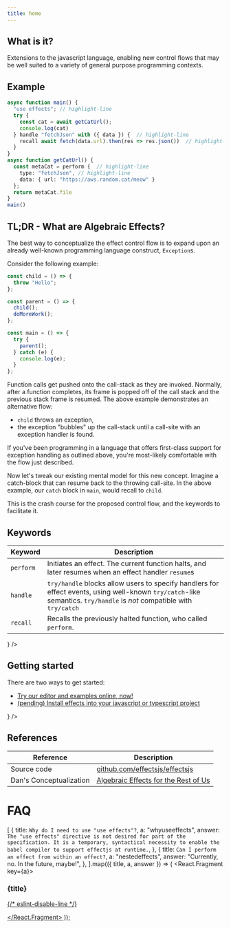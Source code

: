 ```yaml
---
title: home
---
```



## What is it?

Extensions to the javascript language, enabling new control flows that
may be well suited to a variety of general purpose programming contexts.

## Example

```ts
async function main() {
  "use effects"; // highlight-line
  try {
    const cat = await getCatUrl();
    console.log(cat)
  } handle "fetchJson" with ({ data }) {  // highlight-line
    recall await fetch(data.url).then(res => res.json())  // highlight-line
  }
}
async function getCatUrl() {
  const metaCat = perform {  // highlight-line
    type: "fetchJson", // highlight-line
    data: { url: "https://aws.random.cat/meow" }
  };
  return metaCat.file
}
main()
```

## TL;DR - What are Algebraic Effects?

The best way to conceptualize the effect control flow is to expand upon an already well-known programming language construct, `Exception`s.

Consider the following example:

```javascript
const child = () => {
  throw "Hello";
};

const parent = () => {
  child();
  doMoreWork();
};

const main = () => {
  try {
    parent();
  } catch (e) {
    console.log(e);
  }
};
```

Function calls get pushed onto the call-stack as they are invoked.
Normally, after a function completes, its frame is popped off of the call stack
and the previous stack frame is resumed. The above example demonstrates an
alternative flow:

- `child` throws an exception,
- the exception "bubbles" up the call-stack until a call-site with an exception handler is found.

If you've been programming in a language that offers first-class support for exception handling as outlined above, you're most-likely
comfortable with the flow just described.

Now let's tweak our existing mental model for this new concept. Imagine a catch-block that can resume back to the throwing call-site.
In the above example, our `catch` block in `main`, would recall to `child`.

This is the crash course for the proposed control flow, and the keywords to facilitate it.

## Keywords

| Keyword   | Description                                                                                                                                                           |
| --------- | --------------------------------------------------------------------------------------------------------------------------------------------------------------------- |
| `perform` | Initiates an effect. The current function halts, and later resumes when an effect handler `resume`s                                                                   |
| `handle`  | `try/handle` blocks allow users to specify handlers for effect events, using well-known `try/catch`-like semantics. `try/handle` is _not_ compatible with `try/catch` |
| `recall`  | Recalls the previously halted function, who called `perform`.                                                                                                         |

<div className="node funsies" children={<Logo />} />

## Getting started

There are two ways to get started:

- [Try our editor and examples online, now!](./examples)
- [(pending) Install effects into your javascript or typescript project](./installation)

<div className="node funsies" children={<Logo />} />

## References

| Reference               | Description                                                                                          |
| ----------------------- | ---------------------------------------------------------------------------------------------------- |
| Source code             | [github.com/effectsjs/effectsjs](https://github.com/effectsjs/effectsjs)                             |
| Dan's Conceptualization | [Algebraic Effects for the Rest of Us](https://overreacted.io/algebraic-effects-for-the-rest-of-us/) |

# FAQ

  [
    {
      title: `Why do I need to use "use effects"?`,
      a: "whyuseeffects",
      answer: `The "use effects" directive is not desired for part of the specification. It is a temporary, syntactical necessity to enable the babel compiler to support effectjs at runtime.`,
    },
    {
      title: `Can I perform an effect from within an effect?`,
      a: "nestedeffects",
      answer: "Currently, no.  In the future, maybe!",
    },
  ].map(({ title, a, answer }) => (
    <React.Fragment key={a}>
      <h3>{title}</h3>
      <a name={a} href={a} /> {/* eslint-disable-line */}
      <p children={answer} />
    </React.Fragment>
  ));

<FAQS />
